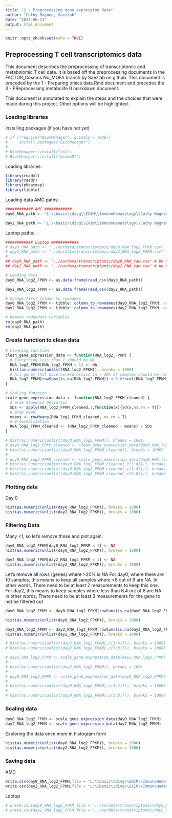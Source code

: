 ```yaml
---
title: "2 - Preprocessing gene expression data"
author: "Cathy Magnée, Saezlab"
date: "2024-06-13"
output: html_document
---
```


```r
knitr::opts_chunk$set(echo = TRUE)
```

## Preprocessing T cell transcriptomics data

This document describes the preprocessing of transcriptomic and metabolomic T cell data. It is based off the preprocessing documents in the FACTOR_Cosmos No_MOFA branch by Saezlab on github. This document is preceded by the 1 - Preparing omics data.Rmd document and precedes the 3 - PReprocessing metabolite R markdown document. 

This document is annotated to explain the steps and the choices that were made durnig this project. Other options will be highlighted.

### Loading libraries
Installing packages (if you have not yet)

```r
# if (!require("BiocManager", quietly = TRUE))
#     install.packages("BiocManager")
# 
# BiocManager::install("vsn")
# BiocManager::install("biomaRt")

```

Loading libraries:
```r
library(readxl)
library(readr)
library(pheatmap)
library(tibble)
```

Loading data
AMC paths:
```r
############ AMC ############  
day0_RNA_path <- "L:\\basic\\divg\\EXIM\\ImmunoHematology\\Cathy Magnée\\Data\\CD3_HDvsCLL\\Transcriptomic\\day0_RNA_log2_FPKM.csv"

day2_RNA_path <- "L:\\basic\\divg\\EXIM\\ImmunoHematology\\Cathy Magnée\\Data\\CD3_HDvsCLL\\Transcriptomic\\day2_RNA_log2_FPKM.csv"

```
Laptop paths:
```r
############ Laptop ############ 
# day0_RNA_path <- "../ourdata/transcriptomic/day0_RNA_log2_FPKM.csv"
# day2_RNA_path <- "../ourdata/transcriptomic/day2_RNA_log2_FPKM.csv"
# 
## day0_RNA_path <- "../ourdata/transcriptomic/day0_RNA_raw.csv" # Do not use these?
## day2_RNA_path <- "../ourdata/transcriptomic/day2_RNA_raw.csv" # We do not use these

```

```r

# Loading data
day0_RNA_log2_FPKM <- as.data.frame(read_csv(day0_RNA_path))

day2_RNA_log2_FPKM <- as.data.frame(read_csv(day2_RNA_path))

# Change first column to rownames
day0_RNA_log2_FPKM <- tibble::column_to_rownames(day0_RNA_log2_FPKM, var = "...1")
day2_RNA_log2_FPKM <- tibble::column_to_rownames(day2_RNA_log2_FPKM, var = "...1")

# Remove redundant variables
rm(day0_RNA_path)
rm(day2_RNA_path)

```

### Create function to clean data

```r
# Cleaning function
clean_gene_expression_data <- function(RNA_log2_FPKM) {
  # Everything less than 1 should be NA
  RNA_log2_FPKM[RNA_log2_FPKM < 1] <- NA 
  hist(as.numeric(unlist(RNA_log2_FPKM)), breaks = 1000)
  # All genes that have no expression in > 20% of samples should be removed
  RNA_log2_FPKM[rowSums(is.na(RNA_log2_FPKM)) < 0.8*ncol(RNA_log2_FPKM),]
}

# Scaling function
scale_gene_expression_data <- function(RNA_log2_FPKM_cleaned) {
  # Grab Standard Deviation
  SDs <- apply(RNA_log2_FPKM_cleaned,1,function(x){sd(x,na.rm = T)})
  # Grab mean
  means <- rowMeans(RNA_log2_FPKM_cleaned, na.rm = T)
  # Z-normalization 
  RNA_log2_FPKM_cleaned <- (RNA_log2_FPKM_cleaned - means) / SDs
}
```

```r
# hist(as.numeric(unlist(day0_RNA_log2_FPKM)), breaks = 1000)
# day0_RNA_log2_FPKM_cleaned <- clean_gene_expression_data(day0_RNA_log2_FPKM)
# hist(as.numeric(unlist(day0_RNA_log2_FPKM_cleaned)), breaks = 1000)
# 
# day0_RNA_log2_FPKM_cleaned <- scale_gene_expression_data(day0_RNA_log2_FPKM_cleaned)
# hist(as.numeric(unlist(day0_RNA_log2_FPKM_cleaned[,c(1:8)])), breaks = 1000)
# hist(as.numeric(unlist(day0_RNA_log2_FPKM_cleaned[,c(1:4)])), breaks = 1000)
# hist(as.numeric(unlist(day0_RNA_log2_FPKM_cleaned[,c(5:8)])), breaks = 1000)

```


### Plotting data

Day 0
```r
hist(as.numeric(unlist(day0_RNA_log2_FPKM)), breaks = 1000)
hist(as.numeric(unlist(day2_RNA_log2_FPKM)), breaks = 1000)

```

### Filtering Data
Many <1, so let's remove those and plot again:
```r

day0_RNA_log2_FPKM[day0_RNA_log2_FPKM < 1] <- NA
hist(as.numeric(unlist(day0_RNA_log2_FPKM)), breaks = 1000) 

day2_RNA_log2_FPKM[day2_RNA_log2_FPKM < 1] <- NA
hist(as.numeric(unlist(day2_RNA_log2_FPKM)), breaks = 1000) 
```

Let's remove all rows (genes) where >20% is NA
For day0, where there are 10 samples, this means to keep all samples where <8 out of 9 are NA. In other words, There need to be at least 2 measurements to keep this one. 
For day2, this means to keep samples where less than 6.4 out of 8 are NA. In other words, There need to be at least 3 measurements for the gene to not be filtered out

```r
day0_RNA_log2_FPKM <- day0_RNA_log2_FPKM[rowSums(is.na(day0_RNA_log2_FPKM)) < 0.8*ncol(day0_RNA_log2_FPKM),]

hist(as.numeric(unlist(day0_RNA_log2_FPKM)), breaks = 1000) 

day2_RNA_log2_FPKM <- day2_RNA_log2_FPKM[rowSums(is.na(day2_RNA_log2_FPKM)) < 0.8*ncol(day2_RNA_log2_FPKM),]
hist(as.numeric(unlist(day2_RNA_log2_FPKM)), breaks = 1000) 

# hist(as.numeric(unlist(day2_RNA_log2_FPKM[,c(1:4)])), breaks = 1000)
# hist(as.numeric(unlist(day2_RNA_log2_FPKM[,c(5:8)])), breaks = 1000)

# day2_RNA_log2_FPKM <- scale_gene_expression_data(day2_RNA_log2_FPKM)
# 
# hist(as.numeric(unlist(day2_RNA_log2_FPKM)), breaks = 100)
# 
# day0_RNA_log2_FPKM <- scale_gene_expression_data(day0_RNA_log2_FPKM)
# 
# hist(as.numeric(unlist(day0_RNA_log2_FPKM[,c(1:4)])), breaks = 1000)
# 
# hist(as.numeric(unlist(day0_RNA_log2_FPKM[,c(5:8)])), breaks = 1000)


```
### Scaling data
```r
day0_RNA_log2_FPKM <- scale_gene_expression_data(day0_RNA_log2_FPKM)
day2_RNA_log2_FPKM <- scale_gene_expression_data(day2_RNA_log2_FPKM)

```

Exploring the data once more in histogram form
```r
hist(as.numeric(unlist(day0_RNA_log2_FPKM)), breaks = 1000)
hist(as.numeric(unlist(day2_RNA_log2_FPKM)), breaks = 1000)
```


### Saving data
AMC
```r
write.csv(day0_RNA_log2_FPKM,file = "L:\\basic\\divg\\EXIM\\ImmunoHematology\\Cathy Magnée\\Data\\CD3_HDvsCLL\\Transcriptomic\\day0_RNA_log2_FPKM_cleaned.csv")
write.csv(day2_RNA_log2_FPKM,file = "L:\\basic\\divg\\EXIM\\ImmunoHematology\\Cathy Magnée\\Data\\CD3_HDvsCLL\\Transcriptomic\\day2_RNA_log2_FPKM_cleaned.csv")
```

Laptop
```r
# write.csv(day0_RNA_log2_FPKM,file = "../ourdata/transcriptomic/day0_RNA_log2_FPKM_cleaned.csv")
# write.csv(day2_RNA_log2_FPKM,file = "../ourdata/transcriptomic/day2_RNA_log2_FPKM_cleaned.csv")
```

